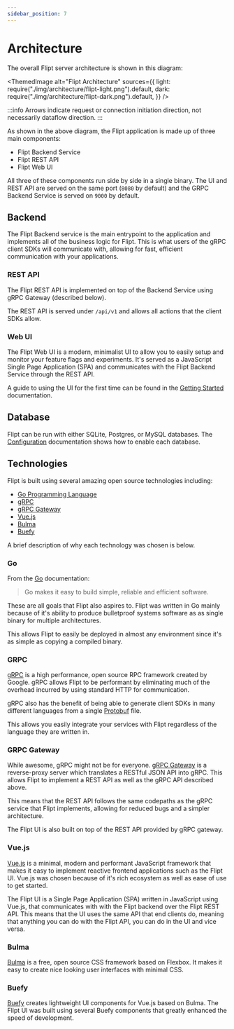 ```yaml
---
sidebar_position: 7
---
```



# Architecture

The overall Flipt server architecture is shown in this diagram:

<ThemedImage
  alt="Flipt Architecture"
  sources={{
    light: require("./img/architecture/flipt-light.png").default,
    dark: require("./img/architecture/flipt-dark.png").default,
  }}
/>

:::info
Arrows indicate request or connection initiation direction, not necessarily dataflow direction.
:::

As shown in the above diagram, the Flipt application is made up of three main components:

- Flipt Backend Service
- Flipt REST API
- Flipt Web UI

All three of these components run side by side in a single binary. The UI and REST API are served on the same port (`8080` by default) and the GRPC Backend Service is served on `9000` by default.

## Backend

The Flipt Backend service is the main entrypoint to the application and implements all of the business logic for Flipt. This is what users of the gRPC client SDKs will communicate with, allowing for fast, efficient communication with your applications.

### REST API

The Flipt REST API is implemented on top of the Backend Service using gRPC Gateway (described below).

The REST API is served under `/api/v1` and allows all actions that the client SDKs allow.

### Web UI

The Flipt Web UI is a modern, minimalist UI to allow you to easily setup and monitor your feature flags and experiments. It's served as a JavaScript Single Page Application (SPA) and communicates with the Flipt Backend Service through the REST API.

A guide to using the UI for the first time can be found in the [Getting Started](./getting_started.md) documentation.

## Database

Flipt can be run with either SQLite, Postgres, or MySQL databases. The [Configuration](./configuration.md) documentation shows how to enable each database.

## Technologies

Flipt is built using several amazing open source technologies including:

- [Go Programming Language](https://golang.org/)
- [gRPC](https://grpc.io/)
- [gRPC Gateway](https://github.com/grpc-ecosystem/grpc-gateway/)
- [Vue.js](https://vuejs.org/)
- [Bulma](https://bulma.io/)
- [Buefy](https://buefy.org/documentation/)

A brief description of why each technology was chosen is below.

### Go

From the [Go](https://golang.org/) documentation:

> Go makes it easy to build simple, reliable and efficient software.

These are all goals that Flipt also aspires to. Flipt was written in Go mainly because of it's ability to produce bulletproof systems software as as single binary for multiple architectures.

This allows Flipt to easily be deployed in almost any environment since it's as simple as copying a compiled binary.

### GRPC

[gRPC](https://grpc.io/) is a high performance, open source RPC framework created by Google. gRPC allows Flipt to be performant by eliminating much of the overhead incurred by using standard HTTP for communication.

gRPC also has the benefit of being able to generate client SDKs in many different languages from a single [Protobuf](https://github.com/markphelps/flipt/blob/master/rpc/flipt/flipt.proto) file.

This allows you easily integrate your services with Flipt regardless of the language they are written in.

### GRPC Gateway

While awesome, gRPC might not be for everyone. [gRPC Gateway](https://github.com/grpc-ecosystem/grpc-gateway/) is a reverse-proxy server which translates a RESTful JSON API into gRPC. This allows Flipt to implement a REST API as well as the gRPC API described above.

This means that the REST API follows the same codepaths as the gRPC service that Flipt implements, allowing for reduced bugs and a simpler architecture.

The Flipt UI is also built on top of the REST API provided by gRPC gateway.

### Vue.js

[Vue.js](https://vuejs.org/) is a minimal, modern and performant JavaScript framework that makes it easy to implement reactive frontend applications such as the Flipt UI. Vue.js was chosen because of it's rich ecosystem as well as ease of use to get started.

The Flipt UI is a Single Page Application (SPA) written in JavaScript using Vue.js, that communicates with with the Flipt backend over the Flipt REST API. This means that the UI uses the same API that end clients do, meaning that anything you can do with the Flipt API, you can do in the UI and vice versa.

### Bulma

[Bulma](https://bulma.io/) is a free, open source CSS framework based on Flexbox. It makes it easy to create nice looking user interfaces with minimal CSS.

### Buefy

[Buefy](https://buefy.org/documentation/) creates lightweight UI components for Vue.js based on Bulma. The Flipt UI was built using several Buefy components that greatly enhanced the speed of development.
